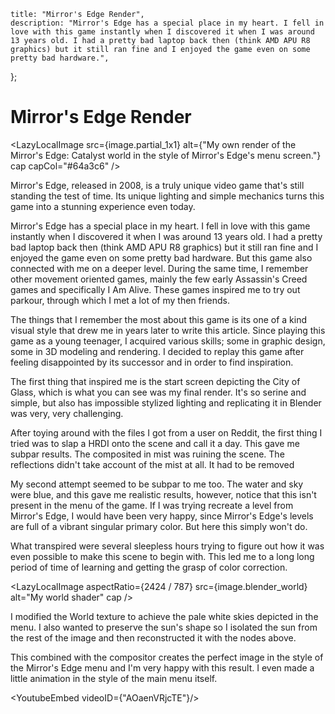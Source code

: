 

    title: "Mirror's Edge Render",
    description: "Mirror's Edge has a special place in my heart. I fell in love with this game instantly when I discovered it when I was around 13 years old. I had a pretty bad laptop back then (think AMD APU R8 graphics) but it still ran fine and I enjoyed the game even on some pretty bad hardware.",
};

# Mirror's Edge Render

<LazyLocalImage
    src={image.partial_1x1}
    alt={"My own render of the Mirror's Edge: Catalyst world in the style of Mirror's Edge's menu screen."}
    cap
    capCol="#64a3c6"
/>

Mirror's Edge, released in 2008, is a truly unique video game that's still standing the test of time. Its unique lighting and simple mechanics turns this game into a stunning experience even today.

<LazyLocalImage
    src={image.screenshot2}
    alt="Simple architecture mixed with only tones of green."
    cap
    capCol="#64bd2e"
/>

Mirror's Edge has a special place in my heart. I fell in love with this game instantly when I discovered it when I was around 13 years old. I had a pretty bad laptop back then (think AMD APU R8 graphics) but it still ran fine and I enjoyed the game even on some pretty bad hardware. But this game also connected with me on a deeper level. During the same time, I remember other movement oriented games, mainly the few early Assassin's Creed games and specifically I Am Alive. These games inspired me to try out parkour, through which I met a lot of my then friends.

<LazyLocalImage
    src={image.screenshot11}
    alt="Mirror's Edge: bright primary colors, their shades and simple room designs."
    cap
    capCol="#dd9b04"
/>

The things that I remember the most about this game is its one of a kind visual style that drew me in years later to write this article. Since playing this game as a young teenager, I acquired various skills; some in graphic design, some in 3D modeling and rendering. I decided to replay this game after feeling disappointed by its successor and in order to find inspiration.

<LazyLocalImage
    src={image.screenshot31}
    alt="Mirror's Edge menu screen. Notice how shadows are blue, not gray."
    cap
/>

The first thing that inspired me is the start screen depicting the City of Glass, which is what you can see was my final render. It's so serine and simple, but also has impossible stylized lighting and replicating it in Blender was very, very challenging.


<LazyLocalImage
    src={image.render1}
    alt="My first render."
    cap
/>

After toying around with the files I got from a user on Reddit, the first thing I tried was to slap a HRDI onto the scene and call it a day. This gave me subpar results. The composited in mist was ruining the scene. The reflections didn't take account of the mist at all. It had to be removed

<LazyLocalImage
    src={image.render3}
    alt="My second attempt at a render."
    cap
/>

My second attempt seemed to be subpar to me too. The water and sky were blue, and this gave me realistic results, however, notice that this isn't present in the menu of the game. If I was trying recreate a level from Mirror's Edge, I would have been very happy, since Mirror's Edge's levels are full of a vibrant singular primary color. But here this simply won't do.

<LazyLocalImage
    src={image.blender_comp}
    alt="My stylistic color correction compositing process."
    cap
/>

What transpired were several sleepless hours trying to figure out how it was even possible to make this scene to begin with. This led me to a long long period of time of learning and getting the grasp of color correction.

<LazyLocalImage
    src={image.blender_hdri}
    alt="HDRI Result"
    cap
/>
<LazyLocalImage
    aspectRatio={2424 / 787}
    src={image.blender_world}
    alt="My world shader"
    cap
/>

I modified the World texture to achieve the pale white skies depicted in the menu. I also wanted to preserve the sun's shape so I isolated the sun from the rest of the image and then reconstructed it with the nodes above.

<LazyLocalImage
    aspectRatio={1}
    src={image.blender_raw}
    alt="Raw Render"
    cap
/>

<LazyLocalImage
    aspectRatio={1}
    src={image.blender_final}
    alt="Processed Render"
    cap
/>

This combined with the compositor creates the perfect image in the style of the Mirror's Edge menu and I'm very happy with this result. I even made a little animation in the style of the main menu itself.

<YoutubeEmbed videoID={"AOaenVRjcTE"}/>

